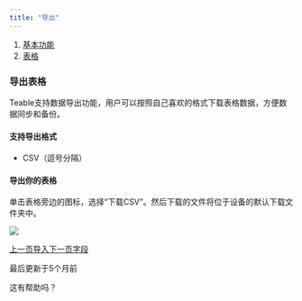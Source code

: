```yaml
---
title: "导出"
---
```


1. [基本功能](/ji-ben-gong-neng)
2. [表格](/ji-ben-gong-neng/shu-ju-biao)

### 导出表格

Teable支持数据导出功能，用户可以按照自己喜欢的格式下载表格数据，方便数据同步和备份。

#### 支持导出格式

* CSV（逗号分隔）

#### 导出你的表格

单击表格旁边的图标，选择“下载CSV”。然后下载的文件将位于设备的默认下载文件夹中。

![](/images/ji-ben-gong-neng/shu-ju-biao/84222f81e5165f12.png)

[上一页导入](/ji-ben-gong-neng/shu-ju-biao/dao-ru)[下一页字段](/ji-ben-gong-neng/zi-duan)

最后更新于5个月前

这有帮助吗？
